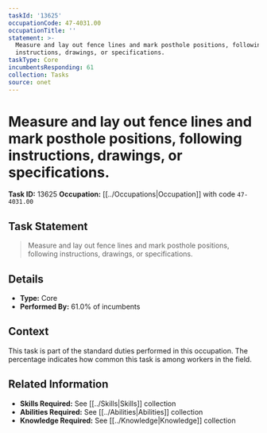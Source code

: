```yaml
---
taskId: '13625'
occupationCode: 47-4031.00
occupationTitle: ''
statement: >-
  Measure and lay out fence lines and mark posthole positions, following
  instructions, drawings, or specifications.
taskType: Core
incumbentsResponding: 61
collection: Tasks
source: onet
---
```

# Measure and lay out fence lines and mark posthole positions, following instructions, drawings, or specifications.

**Task ID:** 13625
**Occupation:** [[../Occupations|Occupation]] with code `47-4031.00`

## Task Statement

> Measure and lay out fence lines and mark posthole positions, following instructions, drawings, or specifications.

## Details

- **Type:** Core
- **Performed By:** 61.0% of incumbents

## Context

This task is part of the standard duties performed in this occupation. The percentage indicates how common this task is among workers in the field.

## Related Information

- **Skills Required:** See [[../Skills|Skills]] collection
- **Abilities Required:** See [[../Abilities|Abilities]] collection
- **Knowledge Required:** See [[../Knowledge|Knowledge]] collection
